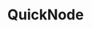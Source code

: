 ---
title: QuickNode
category: RPC Providers
description: Quicknode is a blockchain developer platform that provides a suite of APIs and tools for building and scaling blockchain applications.
logo: /images/quicknode.png
---